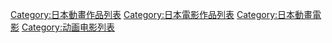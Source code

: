 [[Category:日本動畫作品列表|Category:日本動畫作品列表]]
[[Category:日本電影作品列表|Category:日本電影作品列表]]
[[Category:日本動畫電影|Category:日本動畫電影]]
[[Category:动画电影列表|Category:动画电影列表]]